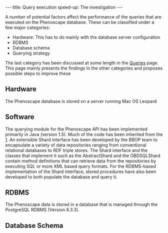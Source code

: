 ---
title: Query execution speed-up: The investigation
---

A number of potential factors affect the performance of the queries that are executed on the Phenoscape database. These can be classified under a few major categories:

* Hardware: This has to do mainly with the database server configuration
* RDBMS
* Database schema
* Querying strategy

The last category has been discussed at some length in the [[Queries]] page. This page mainly presents the findings in the other categories and proposes possible steps to improve these

==Hardware==

The Phenoscape database is stored on a server running Mac OS Leopard

==Software==

The querying module for the Phenoscape API has been implemented primarily in Java (version 1.5). Much of the code has been inherited from the [http://www.berkeleybop.org/|BBOP]. An extensible Shard interface has been developed by the BBOP team to encapsulate a variety of data repositories ranging from conventional relational databases to RDF triple stores. The Shard interface and the classes that implement it such as the AbstractShard and the OBDSQLShard contain method definitions that can retrieve data from the repositories by executing SQL or more XML based query formats. For the RDBMS-based implementation of the Shard interface, stored procedures have also been developed to both populate the database and query it. 

==RDBMS==

The Phenoscape data is stored in a database that is managed through the PostgreSQL RDBMS (Version 8.3.3). 

==Database Schema==